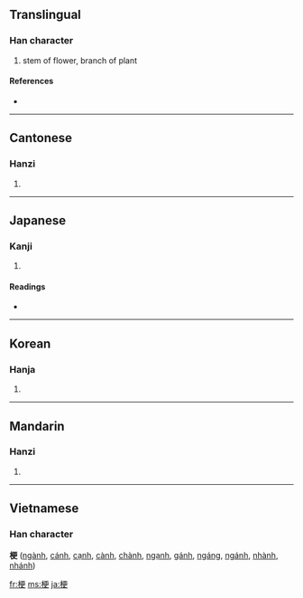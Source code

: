 ==Translingual==

===Han character===
{{Han char|rn=75|rad=木|as=07|sn=11|four=4194<sub>6</sub>|canj=木一中大 (DMLK)}}

# stem of flower, branch of plant

====References====
* {{Han ref|kx=0529.040|dkj=14849|hdz=21210.120|uh=6897|ud=26775|bh=B1F0|bd=45552}}

----

==Cantonese==

===Hanzi===
{{yue-hanzi|jyut=|y=gang2}}

# {{defn|Cantonese}}

----

==Japanese==

===Kanji===
{{ja-kanji|grade=|rs=木07}}

# {{defn|Japanese}}

====Readings====
* {{ja-readings|on=[[こう]] (kō), [[きょう]] (kyō)|kun=[[やまにれ]] (yamanire)}}

----

==Korean==

===Hanja===
{{ko-hanja|hangeul=경|eumhun=|rv=gyeong|mr=kyŏng|y=kyeng}}

# {{defn|Korean}}

----

==Mandarin==

===Hanzi===
{{cmn-hanzi|pin=[[gěng]] ([[geng3]])|wg=keng<sup>3</sup>}}

# {{defn|Mandarin}}

----

==Vietnamese==
===Han character===
'''梗''' ([[ngành]], [[cánh]], [[cạnh]], [[cành]], [[chành]], [[ngạnh]], [[gánh]], [[ngáng]], [[ngánh]], [[nhành]], [[nhánh]])

[[fr:梗]]
[[ms:梗]]
[[ja:梗]]